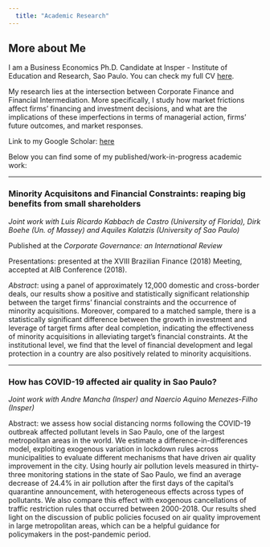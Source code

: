 ```yaml
---
  title: "Academic Research"
---
```


## More about Me

I am a Business Economics Ph.D. Candidate at Insper - Institute of Education and Research, Sao Paulo. You can check my full CV [here](www.google.com.br).

My research lies at the intersection between Corporate Finance and Financial Intermediation. More specifically, I study how market frictions affect firms' financing and investment decisions, and what are the implications of these imperfections in terms of managerial action, firms' future outcomes, and market responses.

Link to my Google Scholar: [here](https://scholar.google.com/citations?user=8FyXT4AAAAAJ&hl=en&oi=ao)

Below you can find some of my published/work-in-progress academic work:

------------------------------------------------------------------------

### **Minority Acquisitons and Financial Constraints: reaping big benefits from small shareholders**

*Joint work with Luis Ricardo Kabbach de Castro (University of Florida), Dirk Boehe (Un. of Massey) and Aquiles Kalatzis (University of Sao Paulo)*

Published at the *Corporate Governance: an International Review*

Presentations: presented at the XVIII Brazilian Finance (2018) Meeting, accepted at AIB Conference (2018).

*Abstract*: using a panel of approximately 12,000 domestic and cross-border deals, our results show a positive and statistically significant relationship between the target firms' financial constraints and the occurrence of minority acquisitions. Moreover, compared to a matched sample, there is a statistically significant difference between the growth in investment and leverage of target firms after deal completion, indicating the effectiveness of minority acquisitions in alleviating target's financial constraints. At the institutional level, we find that the level of financial development and legal protection in a country are also positively related to minority acquisitions.

------------------------------------------------------------------------

### **How has COVID-19 affected air quality in Sao Paulo?**

*Joint work with Andre Mancha (Insper) and Naercio Aquino Menezes-Filho (Insper)*

Abstract: we assess how social distancing norms following the COVID-19 outbreak affected pollutant levels in Sao Paulo, one of the largest metropolitan areas in the world. We estimate a difference-in-differences model, exploiting exogenous variation in lockdown rules across municipalities to evaluate different mechanisms that have driven air quality improvement in the city. Using hourly air pollution levels measured in thirty-three monitoring stations in the state of Sao Paulo, we find an average decrease of 24.4% in air pollution after the first days of the capital's quarantine announcement, with heterogeneous effects across types of pollutants. We also compare this effect with exogenous cancellations of traffic restriction rules that occurred between 2000-2018. Our results shed light on the discussion of public policies focused on air quality improvement in large metropolitan areas, which can be a helpful guidance for policymakers in the post-pandemic period.
